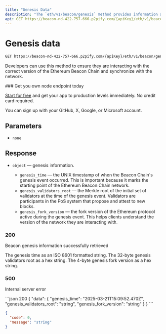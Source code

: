 ---
title: "Genesis Data"
description: "The `eth/v1/beacon/genesis` method provides information about the genesis state of the Beacon Chain. The genesis state refers to the initial state of the chain at the time it was launched."
api: GET https://beacon-nd-422-757-666.p2pify.com/{apiKey}/eth/v1/beacon/genesis
---
# Genesis data

```bash
GET https://beacon-nd-422-757-666.p2pify.com/{apiKey}/eth/v1/beacon/genesis
```

Developers can use this method to ensure they are interacting with the correct version of the Ethereum Beacon Chain and synchronize with the network.

<Check>
  ### Get you own node endpoint today

  [Start for free](https://console.chainstack.com/) and get your app to production levels immediately. No credit card required.

  You can sign up with your GitHub, X, Google, or Microsoft account.
</Check>

## Parameters

* `none`

## Response

* `object` — genesis information.

  * `genesis_time` — the UNIX timestamp of when the Beacon Chain's genesis event occurred. This is important because it marks the starting point of the Ethereum Beacon Chain network.
  * `genesis_validators_root` — the Merkle root of the initial set of validators at the time of the genesis event. Validators are participants in the PoS system that propose and attest to new blocks.
  * `genesis_fork_version` — the fork version of the Ethereum protocol active during the genesis event. This helps clients understand the version of the network they are interacting with.

### 200
Beacon genesis information successfully retrieved

<ResponseField name="data" type="object" required>
  <ResponseField name="genesis_time" type="date-time" required>
    The genesis time as an ISO 8601 formatted string.
  </ResponseField>

  <ResponseField name="genesis_validators_root" type="string" required>
    The 32-byte genesis validators root as a hex string.
  </ResponseField>

  <ResponseField name="genesis_fork_version" type="string" required>
    The 4-byte genesis fork version as a hex string.
  </ResponseField>
</ResponseField>

### 500
Internal server error

<ResponseField name="code" type="integer" required/>

<ResponseField name="message" type="string" required/>

<ResponseExample>
```json 200
{
  "data": {
    "genesis_time": "2025-03-21T15:09:52.470Z",
    "genesis_validators_root": "string",
    "genesis_fork_version": "string"
  }
}
```

```json 500
{
  "code": 0,
  "message": "string"
}
```
</ResponseExample>
